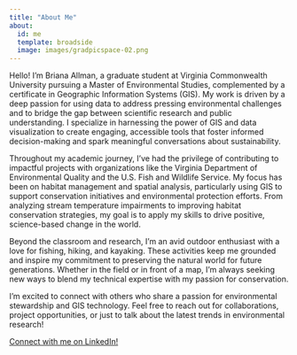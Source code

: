 ```yaml
---
title: "About Me"
about:
  id: me
  template: broadside
  image: images/gradpicspace-02.png
---
```


::: {#me}
Hello! I’m Briana Allman, a graduate student at Virginia Commonwealth University pursuing a Master of Environmental Studies, complemented by a certificate in Geographic Information Systems (GIS). My work is driven by a deep passion for using data to address pressing environmental challenges and to bridge the gap between scientific research and public understanding. I specialize in harnessing the power of GIS and data visualization to create engaging, accessible tools that foster informed decision-making and spark meaningful conversations about sustainability.

Throughout my academic journey, I’ve had the privilege of contributing to impactful projects with organizations like the Virginia Department of Environmental Quality and the U.S. Fish and Wildlife Service. My focus has been on habitat management and spatial analysis, particularly using GIS to support conservation initiatives and environmental protection efforts. From analyzing stream temperature impairments to improving habitat conservation strategies, my goal is to apply my skills to drive positive, science-based change in the world.

Beyond the classroom and research, I’m an avid outdoor enthusiast with a love for fishing, hiking, and kayaking. These activities keep me grounded and inspire my commitment to preserving the natural world for future generations. Whether in the field or in front of a map, I’m always seeking new ways to blend my technical expertise with my passion for conservation.

I’m excited to connect with others who share a passion for environmental stewardship and GIS technology. Feel free to reach out for collaborations, project opportunities, or just to talk about the latest trends in environmental research!

[Connect with me on LinkedIn!](https://www.linkedin.com/in/brianaallman/)
:::
